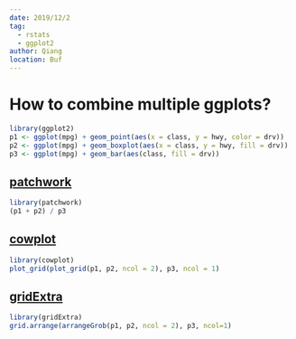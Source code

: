 ```yaml
---
date: 2019/12/2
tag:
  - rstats
  - ggplot2
author: Qiang
location: Buf
---
```


# How to combine multiple ggplots?

```r
library(ggplot2)
p1 <- ggplot(mpg) + geom_point(aes(x = class, y = hwy, color = drv))
p2 <- ggplot(mpg) + geom_boxplot(aes(x = class, y = hwy, fill = drv))
p3 <- ggplot(mpg) + geom_bar(aes(class, fill = drv))
```

## [patchwork](https://patchwork.data-imaginist.com/)
```r
library(patchwork)
(p1 + p2) / p3
```

## [cowplot](https://cran.r-project.org/web/packages/cowplot/vignettes/introduction.html)
```r
library(cowplot)
plot_grid(plot_grid(p1, p2, ncol = 2), p3, ncol = 1)
```

## [gridExtra](https://cran.r-project.org/web/packages/gridExtra/vignettes/arrangeGrob.html)
```r
library(gridExtra)
grid.arrange(arrangeGrob(p1, p2, ncol = 2), p3, ncol=1)
```
